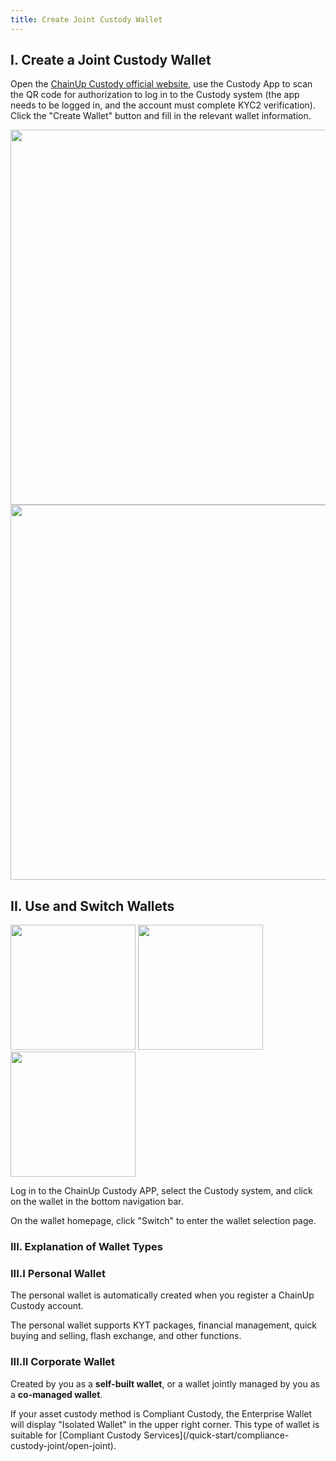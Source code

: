 ```yaml
---
title: Create Joint Custody Wallet
---
```


## I. Create a Joint Custody Wallet

Open the [ChainUp Custody official website](https://custody.chainup.com/zh-CN/login), use the Custody App to scan the QR code for authorization to log in to the Custody system (the app needs to be logged in, and the account must complete KYC2 verification). Click the "Create Wallet" button and fill in the relevant wallet information.
<div className="w-full flex items-center justify-center">
    <CardGroup cols={2}>
        <img src="/images/quickstart/login-custody_en.png" width="600"/>
        <img src="/images/quickstart/login-custody2_en.png" width="600"/>
    </CardGroup>
</div>

## II. Use and Switch Wallets
<div className="w-full flex items-center justify-center">
    <CardGroup cols={3}>
        <img src="/images/quickstart/login2_en.png" width="200"/>
        <img src="/images/quickstart/login-wallet1_en.png" width="200"/>
        <img src="/images/quickstart/login-wallet2_en.png" width="200"/>
    </CardGroup>
</div>

Log in to the ChainUp Custody APP, select the Custody system, and click on the wallet in the bottom navigation bar.

On the wallet homepage, click "Switch" to enter the wallet selection page.

### III. Explanation of Wallet Types

### III.I Personal Wallet
The personal wallet is automatically created when you register a ChainUp Custody account.

The personal wallet supports KYT packages, financial management, quick buying and selling, flash exchange, and other functions.

### III.II Corporate Wallet
Created by you as a **self-built wallet**, or a wallet jointly managed by you as a **co-managed wallet**.

<Tip>
If your asset custody method is Compliant Custody, the Enterprise Wallet will display "Isolated Wallet" in the upper right corner. This type of wallet is suitable for [Compliant Custody Services](/quick-start/compliance-custody-joint/open-joint).
</Tip>